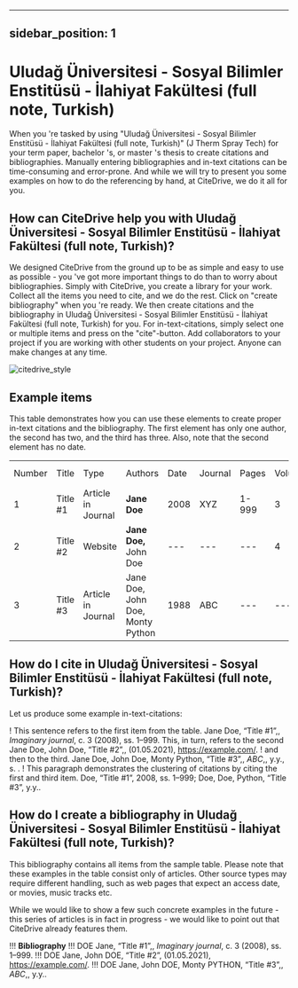 
---
sidebar_position: 1
---

# Uludağ Üniversitesi - Sosyal Bilimler Enstitüsü - İlahiyat Fakültesi (full note, Turkish)

When you 're tasked by using "Uludağ Üniversitesi - Sosyal Bilimler Enstitüsü - İlahiyat Fakültesi (full note, Turkish)" (J Therm Spray Tech) for your term paper, bachelor 's, or master 's thesis to create citations and bibliographies.
Manually entering bibliographies and in-text citations can be time-consuming and error-prone. And while we will try to present you some examples on how to do the referencing by hand, at CiteDrive, we do it all for you.

<!---
## About  Uludağ Üniversitesi - Sosyal Bilimler Enstitüsü - İlahiyat Fakültesi (full note, Turkish)

* Title: Uludağ Üniversitesi - Sosyal Bilimler Enstitüsü - İlahiyat Fakültesi (full note, Turkish)
* Short Title (Id): J Therm Spray Tech)
* Authors: Uludağ Üniversitesi - Sosyal Bilimler Enstitüsü - İlahiyat Fakültesi (full note, Turkish)
* Download: Uludağ Üniversitesi - Sosyal Bilimler Enstitüsü - İlahiyat Fakültesi (full note, Turkish)
 --->

## How can CiteDrive help you with Uludağ Üniversitesi - Sosyal Bilimler Enstitüsü - İlahiyat Fakültesi (full note, Turkish)?

We designed CiteDrive from the ground up to be as simple and easy to use as possible - you 've got more important things to do than to worry about bibliographies. Simply with CiteDrive, you create a library for your work. Collect all the items you need to cite, and we do the rest. Click on "create bibliography" when you 're ready. We then create citations and the bibliography in Uludağ Üniversitesi - Sosyal Bilimler Enstitüsü - İlahiyat Fakültesi (full note, Turkish) for you. For in-text-citations, simply select one or multiple items and press on the "cite"-button. Add collaborators to your project if you are working with other students on your project. Anyone can make changes at any time.


![citedrive_style](images/uludag-universitesi--sosyal-bilimler-enstitusu--ilahiyat-fakultesi-full-note-turkish.svg "Choose Uludağ Üniversitesi - Sosyal Bilimler Enstitüsü - İlahiyat Fakültesi (full note, Turkish) in the CiteDrive App")


## Example items

This table demonstrates how you can use these elements to create proper in-text citations and the bibliography. The first element has only one author, the second has two, and the third has three. Also, note that the second element has no date.


<table>
  <tr>
   <td>Number
   </td>
   <td>Title
   </td>
   <td>Type
   </td>
   <td>Authors
   </td>
   <td>Date
   </td>
   <td>Journal
   </td>
   <td>Pages
   </td>
   <td>Volume
   </td>
   <td>Issue
   </td>
   <td>Access Date
   </td>
  </tr>
  <tr>
   <td>1
   </td>
   <td>Title #1
   </td>
   <td>Article in Journal
   </td>
   <td><strong>Jane Doe</strong>
   </td>
   <td>2008
   </td>
   <td>XYZ
   </td>
   <td>1-999
   </td>
   <td>3
   </td>
   <td>2
   </td>
   <td>--
   </td>
  </tr>
  <tr>
   <td>
2
   </td>
   <td>Title #2
   </td>
   <td>Website
   </td>
   <td><strong>Jane Doe, </strong>John Doe
   </td>
   <td>---
   </td>
   <td>---
   </td>
   <td>---
   </td>
   <td>4
   </td>
   <td>---
   </td>
   <td>2020-05-01
   </td>
  </tr>
  <tr>
   <td>3
   </td>
   <td>Title #3
   </td>
   <td>Article in Journal
   </td>
   <td>Jane Doe, John Doe, Monty Python
   </td>
   <td>1988
   </td>
   <td>ABC
   </td>
   <td>---
   </td>
   <td>---
   </td>
   <td>16
   </td>
   <td>---
   </td>
  </tr>
</table>



## How do I cite in  Uludağ Üniversitesi - Sosyal Bilimler Enstitüsü - İlahiyat Fakültesi (full note, Turkish)?

Let us produce some example in-text-citations:

! This sentence refers to the first item from the table. Jane Doe, “Title #1”,, <i>Imaginary journal</i>, c. 3 (2008), ss. 1–999. This, in turn, refers to the second Jane Doe, John  Doe, “Title #2”,, (01.05.2021), https://example.com/.
! and then to the third.  Jane Doe, John Doe, Monty Python, “Title #3”,, <i>ABC</i>,, y.y., s. .
! This paragraph demonstrates the clustering of citations by citing the first and third item. Doe, “Title #1”, 2008, ss. 1–999; Doe, Doe, Python, “Title #3”, y.y..



## How do I create a bibliography in Uludağ Üniversitesi - Sosyal Bilimler Enstitüsü - İlahiyat Fakültesi (full note, Turkish)?

This bibliography contains all items from the sample table. Please note that these examples in the table consist only of articles. Other source types may require different handling, such as web pages that expect an access date, or movies, music tracks etc.

While we would like to show a few such concrete examples in the future - this series of articles is in fact in progress - we would like to point out that CiteDrive already features them.


!!! **Bibliography**
!!! DOE Jane, “Title #1”,, <i>Imaginary journal</i>, c. 3 (2008), ss. 1–999.
!!! DOE Jane, John  DOE, “Title #2”, (01.05.2021), https://example.com/.
!!! DOE Jane, John DOE, Monty PYTHON, “Title #3”,, <i>ABC</i>,, y.y..


```
        
